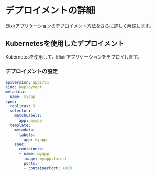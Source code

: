 # デプロイメントの詳細

Elixirアプリケーションのデプロイメント方法をさらに詳しく解説します。

## Kubernetesを使用したデプロイメント

Kubernetesを使用して、Elixirアプリケーションをデプロイします。

### デプロイメントの設定

```yaml
apiVersion: apps/v1
kind: Deployment
metadata:
  name: myapp
spec:
  replicas: 3
  selector:
    matchLabels:
      app: myapp
  template:
    metadata:
      labels:
        app: myapp
    spec:
      containers:
      - name: myapp
        image: myapp:latest
        ports:
        - containerPort: 4000
```
